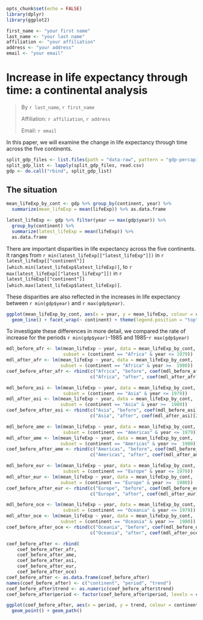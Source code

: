 ```r
opts_chunk$set(echo = FALSE)
library(dplyr)
library(ggplot2)
```

```r
first_name <- "your first name"
last_name <- "your last name"
affiliation <- "your affiliation"
address <- "your address"
email <- "your email"
```

# Increase in life expectancy through time: a continental analysis

> By `r last_name`, `r first_name`
>
> Affiliation: `r affiliation`, `r address`
>
> Email: `r email`

In this paper, we will examine the change in life expectancy through time across
the five continents.


```r
split_gdp_files <- list.files(path = "data-raw", pattern = "gdp-percapita\\.csv$", full.names = TRUE)
split_gdp_list <- lapply(split_gdp_files, read.csv)
gdp <- do.call("rbind", split_gdp_list)
```

## The situation

```r
mean_lifeExp_by_cont <- gdp %>% group_by(continent, year) %>%
  summarize(mean_lifeExp = mean(lifeExp)) %>% as.data.frame
```

```r
latest_lifeExp <- gdp %>% filter(year == max(gdp$year)) %>%
  group_by(continent) %>%
  summarize(latest_lifeExp = mean(lifeExp)) %>%
  as.data.frame
```

There are important disparities in life expectancy across the five
continents. It ranges from `r min(latest_lifeExp[["latest_lifeExp"]])`
in `r latest_lifeExp[["continent"]][which.min(latest_lifeExp$latest_lifeExp)]`,
to `r max(latest_lifeExp[["latest_lifeExp"]])`
in `r latest_lifeExp[["continent"]][which.max(latest_lifeExp$latest_lifeExp)]`.

These disparities are also reflected in the increases in life expectancy between
`r min(gdp$year)` and `r max(gdp$year)`.

```r
ggplot(mean_lifeExp_by_cont, aes(x = year, y = mean_lifeExp, colour = continent)) +
  geom_line() + facet_wrap(~ continent) + theme(legend.position = "top")
```

To investigate these differences in more detail, we compared the rate of increase
for the periods `r min(gdp$year)`-1985 and 1985-`r max(gdp$year)`

```r
mdl_before_afr <- lm(mean_lifeExp ~ year, data = mean_lifeExp_by_cont,
                     subset = (continent == "Africa" & year <= 1979))
mdl_after_afr <- lm(mean_lifeExp ~ year, data = mean_lifeExp_by_cont,
                    subset = (continent == "Africa" & year >=  1980))
coef_before_after_afr <- rbind(c("Africa", "before", coef(mdl_before_afr)[2]),
                               c("Africa", "after", coef(mdl_after_afr)[2]))

mdl_before_asi <- lm(mean_lifeExp ~ year, data = mean_lifeExp_by_cont,
                     subset = (continent == "Asia" & year <= 1979))
mdl_after_asi <- lm(mean_lifeExp ~ year, data = mean_lifeExp_by_cont,
                    subset = (continent == "Asia" & year >=  1980))
coef_before_after_asi <- rbind(c("Asia", "before", coef(mdl_before_asi)[2]),
                               c("Asia", "after", coef(mdl_after_asi)[2]))

mdl_before_ame <- lm(mean_lifeExp ~ year, data = mean_lifeExp_by_cont,
                     subset = (continent == "Americas" & year <= 1979))
mdl_after_ame <- lm(mean_lifeExp ~ year, data = mean_lifeExp_by_cont,
                    subset = (continent == "Americas" & year >=  1980))
coef_before_after_ame <- rbind(c("Americas", "before", coef(mdl_before_ame)[2]),
                               c("Americas", "after", coef(mdl_after_ame)[2]))

mdl_before_eur <- lm(mean_lifeExp ~ year, data = mean_lifeExp_by_cont,
                     subset = (continent == "Europe" & year <= 1979))
mdl_after_eur <- lm(mean_lifeExp ~ year, data = mean_lifeExp_by_cont,
                    subset = (continent == "Europe" & year >=  1980))
coef_before_after_eur <- rbind(c("Europe", "before", coef(mdl_before_eur)[2]),
                               c("Europe", "after", coef(mdl_after_eur)[2]))

mdl_before_oce <- lm(mean_lifeExp ~ year, data = mean_lifeExp_by_cont,
                     subset = (continent == "Oceania" & year <= 1979))
mdl_after_oce <- lm(mean_lifeExp ~ year, data = mean_lifeExp_by_cont,
                    subset = (continent == "Oceania" & year >=  1980))
coef_before_after_oce <- rbind(c("Oceania", "before", coef(mdl_before_oce)[2]),
                               c("Oceania", "after", coef(mdl_after_oce)[2]))

coef_before_after <- rbind(
    coef_before_after_afr,
    coef_before_after_ame,
    coef_before_after_asi,
    coef_before_after_eur,
    coef_before_after_oce)
coef_before_after <- as.data.frame(coef_before_after)
names(coef_before_after) <- c("continent", "period", "trend")
coef_before_after$trend <- as.numeric(coef_before_after$trend)
coef_before_after$period <- factor(coef_before_after$period, levels = c("before", "after"))
```

```r
ggplot(coef_before_after, aes(x = period, y = trend, colour = continent, group = continent)) +
  geom_point() + geom_path()
```
